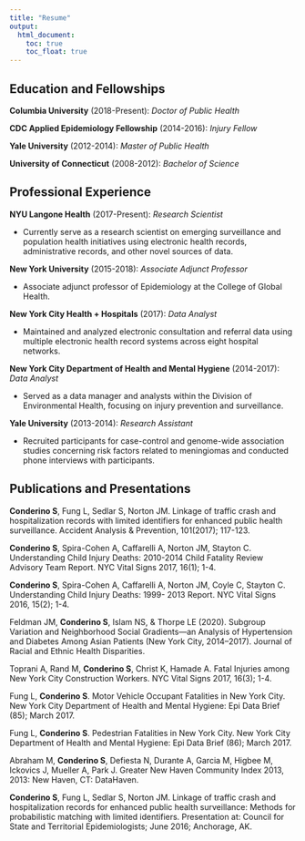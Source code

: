```yaml
---
title: "Resume"
output: 
  html_document:
    toc: true
    toc_float: true
---
```





## Education and Fellowships
**Columbia University** (2018-Present): _Doctor of Public Health_

**CDC Applied Epidemiology Fellowship** (2014-2016): _Injury Fellow_

**Yale University** (2012-2014): _Master of Public Health_

**University of Connecticut** (2008-2012): _Bachelor of Science_




## Professional Experience
**NYU Langone Health** (2017-Present): _Research Scientist_

* Currently serve as a research scientist on emerging surveillance and population health initiatives using electronic health records, administrative records, and other novel sources of data.

**New York University** (2015-2018): _Associate Adjunct Professor_

* Associate adjunct professor of Epidemiology at the College of Global Health.

**New York City Health + Hospitals** (2017): _Data Analyst_

* Maintained and analyzed electronic consultation and referral data using multiple electronic health record systems across eight hospital networks.

**New York City Department of Health and Mental Hygiene** (2014-2017): _Data Analyst_

* Served as a data manager and analysts within the Division of Environmental Health, focusing on injury prevention and surveillance.

**Yale University** (2013-2014): _Research Assistant_

* Recruited participants for case-control and genome-wide association studies concerning risk factors related to meningiomas and conducted phone interviews with participants.




## Publications and Presentations

**Conderino S**, Fung L, Sedlar S, Norton JM. Linkage of traffic crash and hospitalization records with limited identifiers for enhanced public health surveillance. Accident Analysis & Prevention, 101(2017); 117-123.

**Conderino S**, Spira-Cohen A, Caffarelli A, Norton JM, Stayton C. Understanding Child Injury Deaths: 2010-2014 Child Fatality Review Advisory Team Report. NYC Vital Signs 2017, 16(1); 1-4.

**Conderino S**, Spira-Cohen A, Caffarelli A, Norton JM, Coyle C, Stayton C. Understanding Child Injury Deaths: 1999- 2013 Report. NYC Vital Signs 2016, 15(2); 1-4.

Feldman JM, **Conderino S**, Islam NS, & Thorpe LE (2020). Subgroup Variation and Neighborhood Social Gradients—an Analysis of Hypertension and Diabetes Among Asian Patients (New York City, 2014–2017). Journal of Racial and Ethnic Health Disparities.

Toprani A, Rand M, **Conderino S**, Christ K, Hamade A. Fatal Injuries among New York City Construction Workers. NYC Vital Signs 2017, 16(3); 1-4.

Fung L, **Conderino S**. Motor Vehicle Occupant Fatalities in New York City. New York City Department of Health and Mental Hygiene: Epi Data Brief (85); March 2017.

Fung L, **Conderino S**. Pedestrian Fatalities in New York City. New York City Department of Health and Mental Hygiene: Epi Data Brief (86); March 2017.


Abraham M, **Conderino S**, Defiesta N, Durante A, Garcia M, Higbee M, Ickovics J, Mueller A, Park J. Greater New Haven Community Index 2013, 2013: New Haven, CT: DataHaven.

**Conderino S**, Fung L, Sedlar S, Norton JM. Linkage of traffic crash and hospitalization records for enhanced public health surveillance: Methods for probabilistic matching with limited identifiers. Presentation at: Council for State and Territorial Epidemiologists; June 2016; Anchorage, AK.



